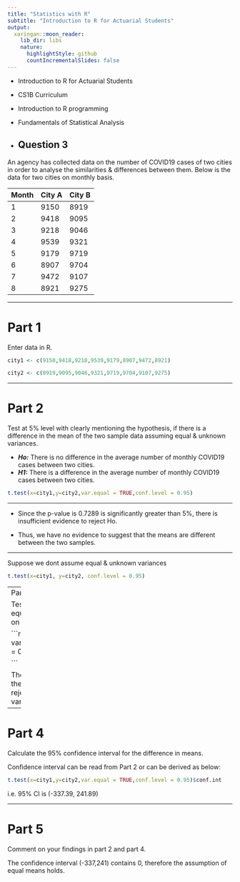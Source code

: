 ```yaml
---
title: "Statistics with R"
subtitle: "Introduction to R for Actuarial Students"
output:
  xaringan::moon_reader:
    lib_dir: libs
    nature:
      highlightStyle: github
      countIncrementalSlides: false
---
```


* Introduction to R for Actuarial Students

* CS1B Curriculum

* Introduction to R programming
* Fundamentals of Statistical Analysis

* Question 3
---

An agency has collected data on the number of COVID19 cases of two cities in order to 
analyse the similarities & differences between them. Below is the data for two cities on 
monthly basis. 



| Month |  City A |  City B |  
|----- |---- |------ |
| 1 |  9150 |  8919 |  
| 2 |  9418 |  9095 |  
| 3 |  9218 |  9046 |  
| 4 |  9539 |  9321 |  
| 5 |  9179 |  9719 |  
| 6 |  8907 |  9704 |  
| 7 |  9472 |  9107 |  
| 8 |  8921 |  9275 |  


---

Part 1
====================
Enter data in R. 


```r
city1 <- c(9150,9418,9218,9539,9179,8907,9472,8921) 

city2 <- c(8919,9095,9046,9321,9719,9704,9107,9275)
```

---

Part 2
====================
Test at 5% level with clearly mentioning the hypothesis, if there is a difference in the 
mean of the two sample data assuming equal & unknown variances. 

* ***Ho:*** There is no difference in the average number of monthly COVID19 cases between two cities. 
* ***H1:*** There is a difference in the average number of monthly COVID19 cases between two cities. 

```r
t.test(x=city1,y=city2,var.equal = TRUE,conf.level = 0.95) 
```

---

* Since the p-value is 0.7289 is significantly greater than 5%, there is insufficient evidence to reject Ho. 

* Thus, we have no evidence to suggest that the means are different between the two samples. 

---

Suppose we dont assume equal & unknown variances

```r
t.test(x=city1, y=city2, conf.level = 0.95) 
```

---
Part 3
====================

Test whether the variances are equal at 5% level and comment on the results. 


```r
var.test(x=city1,y=city2,conf.level = 0.95) 

```

The p-value is 0.5691 > 5%, so there is insufficient evidence to reject the assumption of equal variance. 

---

Part 4
====================
Calculate the 95% confidence interval for the difference in means. 



Confidence interval can be read from Part 2 or can be derived as below: 
```r
t.test(x=city1,y=city2,var.equal = TRUE,conf.level = 0.95)$conf.int 
```
i.e. 95% CI is (-337.39, 241.89) 

---

Part 5
====================

Comment on your findings in part 2 and part 4. 

The confidence interval (-337,241) contains 0, therefore the assumption of equal means holds. 
